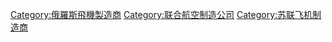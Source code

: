 [[Category:俄羅斯飛機製造商|Category:俄羅斯飛機製造商]]
[[Category:联合航空制造公司|Category:联合航空制造公司]]
[[Category:苏联飞机制造商|Category:苏联飞机制造商]]